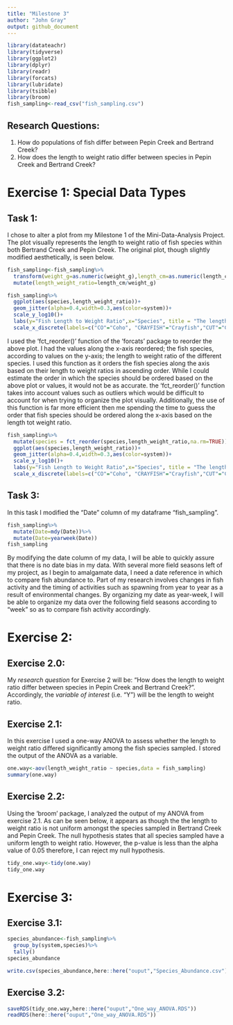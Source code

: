 ```yaml
---
title: "Milestone 3"
author: "John Gray"
output: github_document
---
```

```r
library(datateachr)
library(tidyverse)
library(ggplot2)
library(dplyr)
library(readr)
library(forcats)
library(lubridate)
library(tsibble)
library(broom)
fish_sampling<-read_csv("fish_sampling.csv")
```
## Research Questions:
  1. How do populations of fish differ between Pepin Creek and Bertrand Creek?
  2. How does the length to weight ratio differ between species in Pepin Creek and Bertrand Creek?

# Exercise 1: Special Data Types 
## Task 1: 
 I chose to alter a plot from my Milestone 1 of the Mini-Data-Analysis Project. The plot visually represents the length to weight ratio of fish species within both Bertrand Creek and Pepin Creek. The original plot, though slightly modified aesthetically, is seen below. 
```r
fish_sampling<-fish_sampling%>%
  transform(weight_g=as.numeric(weight_g),length_cm=as.numeric(length_cm))%>%
  mutate(length_weight_ratio=length_cm/weight_g)

fish_sampling%>%
  ggplot(aes(species,length_weight_ratio))+
  geom_jitter(alpha=0.4,width=0.3,aes(color=system))+
  scale_y_log10()+
  labs(y="Fish Length to Weight Ratio",x="Species", title = "The length to weight ratio of fish species within Bertrand Creek and Pepin Creek")+
  scale_x_discrete(labels=c("CO"="Coho", "CRAYFISH"="Crayfish","CUT"="Cutthroat","RBT"="Steelhead", "LAMP"= "Lamprey","STK"="Stickleback","DAC"="Dace","TROUT"="Trout sp."))
```
I used the 'fct_reorder()' function of the 'forcats' package to reorder the above plot. I had the values along the x-axis reordered; the fish species, according to values on the y-axis; the length to weight ratio of the different species. I used this function as it orders the fish species along the axis based on their length to weight ratios in ascending order. While I could estimate the order in which the species should be ordered based on the above plot or values, it would not be as accurate. the 'fct_reorder()' function takes into account values such as outliers which would be difficult to account for when trying to organize the plot visually. Additionally, the use of this function is far more efficient then me spending the time to guess the order that fish species should be ordered along the x-axis based on the length tot weight ratio. 
```r
fish_sampling%>%
  mutate(species = fct_reorder(species,length_weight_ratio,na.rm=TRUE))%>%
  ggplot(aes(species,length_weight_ratio))+
  geom_jitter(alpha=0.4,width=0.3,aes(color=system))+
  scale_y_log10()+
  labs(y="Fish Length to Weight Ratio",x="Species", title = "The length to weight ratio of fish species within Bertrand Creek and Pepin Creek")+
  scale_x_discrete(labels=c("CO"="Coho", "CRAYFISH"="Crayfish","CUT"="Cutthroat","RBT"="Steelhead", "LAMP"= "Lamprey","STK"="Stickleback","DAC"="Dace","TROUT"="Trout sp."))
```
## Task 3:
 In this task I modified the "Date" column of my dataframe "fish_sampling".
```r
fish_sampling%>%
  mutate(Date=mdy(Date))%>%
  mutate(Date=yearweek(Date))
fish_sampling
```
 By modifying the date column of my data, I will be able to quickly assure that there is no date bias in my data. With several more field seasons left of my project, as I begin to amalgamate data, I need a date reference in which to compare fish abundance to. Part of my research involves changes in fish activity and the timing of activities such as spawning from year to year as a result of environmental changes. By organizing my date as year-week, I will be able to organize my data over the following field seasons according to "week" so as to compare fish activity accordingly. 
 
# Exercise 2: 

## Exercise 2.0:
My *research question* for Exercise 2 will be: "How does the length to weight ratio differ between species in Pepin Creek and Bertrand Creek?". Accordingly, the *variable of interest* (i.e. "Y") will be the length to weight ratio. 

## Exercise 2.1:
In this exercise I used a one-way ANOVA to assess whether the length to weight ratio differed significantly among the fish species sampled. I stored the output of the ANOVA as a variable.
```r
one.way<-aov(length_weight_ratio ~ species,data = fish_sampling)
summary(one.way)
```

## Exercise 2.2:
  
  Using the 'broom' package, I analyzed the output of my ANOVA from exercise 2.1. As can be seen below, it appears as though the the length to weight ratio is not uniform amongst the species sampled in Bertrand Creek and Pepin Creek. The null hypothesis states that all species sampled have a uniform length to weight ratio. However, the p-value is less than the alpha value of 0.05 therefore, I can reject my null hypothesis. 
```r
tidy_one.way<-tidy(one.way)
tidy_one.way
```

# Exercise 3: 

## Exercise 3.1:
```r
species_abundance<-fish_sampling%>%
  group_by(system,species)%>%
  tally()
species_abundance

write.csv(species_abundance,here::here("ouput","Species_Abundance.csv"))
```

## Exercise 3.2:
```r
saveRDS(tidy_one.way,here::here("ouput","One_way_ANOVA.RDS"))
readRDS(here::here("ouput","One_way_ANOVA.RDS"))
```

